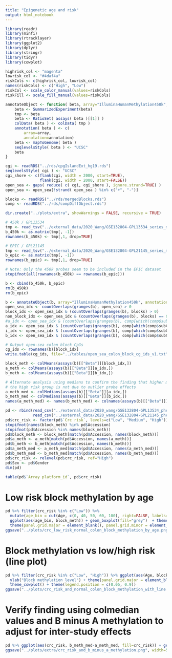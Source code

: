 ```yaml
---
title: "Epigenetic age and risk"
output: html_notebook
---
```



```r
library(readr)
library(minfi)
library(rtracklayer)
library(ggplot2)
library(dplyr)
library(stringr)
library(tidyr)
library(cowplot)

highrisk_col <- "magenta"
lowrisk_col <- "#4daf4a"
riskCols <- c(highrisk_col, lowrisk_col)
names(riskCols) <- c("High", "Low")
riskCol <- scale_color_manual(values=riskCols)
riskFill <- scale_fill_manual(values=riskCols)

annotateObject <- function( beta, array="IlluminaHumanMethylation450k", annotation="ilmn12.hg19" ){
    beta <- SummarizedExperiment(beta)
    tmp <- beta
    beta <- RatioSet( assays( beta )[[1]] )
    colData( beta ) <- colData( tmp )
    annotation( beta ) <- c(
        array=array,
        annotation=annotation)
    beta <- mapToGenome( beta )
    seqlevelsStyle( beta ) <- "UCSC"
    beta
}

cgi <- readRDS("../rds/cpgIslandExt_hg19.rds")
seqlevelsStyle( cgi ) <- "UCSC"
cgi_shore <- c(flank(cgi, width = 2000, start=TRUE),
               flank(cgi, width = 2000, start=FALSE))
open_sea <- gaps( reduce( c( cgi, cgi_shore ), ignore.strand=TRUE) )
open_sea <- open_sea[!strand( open_sea ) %in% c("+", "-")]

blocks <- readRDS("../rds/mergedBlocks.rds")
comp <- readRDS("../rds/compDiffObject.rds")

dir.create("../plots/extra", showWarnings = FALSE, recursive = TRUE)
```



```r
# 450k / GPL13534
tmp <- read_tsv("../external_data/2020_Wang/GSE132804-GPL13534_series_matrix.txt", comment="!")
b_450k <- as.matrix(tmp[, -1])
rownames(b_450k) <- tmp[,1, drop=TRUE]

# EPIC / GPL21145
tmp <- read_tsv("../external_data/2020_Wang/GSE132804-GPL21145_series_matrix.txt", comment="!")
b_epic <- as.matrix(tmp[, -1])
rownames(b_epic) <- tmp[,1, drop=TRUE]

# Note: Only the 450k probes seem to be included in the EPIC dataset
stopifnot(all(rownames(b_450k) == rownames(b_epic)))

b <- cbind(b_450k, b_epic)
rm(b_450k)
rm(b_epic)

b <- annotateObject(b, array="IlluminaHumanMethylation450k", annotation="ilmn12.hg19")
open_sea_idx <- countOverlaps(granges(b), open_sea) > 0
block_idx <- open_sea_idx & (countOverlaps(granges(b), blocks) > 0)
non_block_idx <- open_sea_idx & (countOverlaps(granges(b), blocks) == 0)
#a_idx <- open_sea_idx & (countOverlaps(granges(b), comp[which(comp$subComp=="A")]) > 0) & (countOverlaps(granges(b), blocks) == 0)
a_idx <- open_sea_idx & (countOverlaps(granges(b), comp[which(comp$subComp=="A")]) > 0)
i_idx <- open_sea_idx & (countOverlaps(granges(b), comp[which(comp$subComp=="I")]) > 0)
b_idx <- open_sea_idx & (countOverlaps(granges(b), comp[which(comp$subComp=="B")]) > 0)

# Output open-sea colon block CpGs
cg_ids <- rownames(b)[block_idx]
write.table(cg_ids, file="../tables/open_sea_colon_block_cg_ids_v1.txt", row.names=FALSE, col.names = FALSE, quote=FALSE)
```

```r
block_meth <- colMeans(assays(b)[["Beta"]][block_idx,])
a_meth <- colMeans(assays(b)[["Beta"]][a_idx,])
b_meth <- colMeans(assays(b)[["Beta"]][b_idx,])

# Alternate analysis using medians to confirm the finding that higher methylation in 
# the high risk group is not due to outlier probe effects
a_meth_med <- colMedians(assays(b)[["Beta"]][a_idx,])
b_meth_med <- colMedians(assays(b)[["Beta"]][b_idx,])
names(a_meth_med) <- names(b_meth_med) <- colnames(assays(b)[["Beta"]])
```


```r
pd <- rbind(read_csv("../external_data/2020_wang/GSE132804-GPL13534_phenodata.csv"), 
            read_csv("../external_data/2020_wang/GSE132804-GPL21145_phenodata.csv"))
pd$crc_risk <- factor(pd$`Crc risk`, levels=c("Low", "Medium", "High"))
stopifnot(names(block_meth) %in% pd$Accession)
stopifnot(pd$Accession %in% names(block_meth))
pd$block_meth <- block_meth[match(pd$Accession, names(block_meth))]
pd$a_meth <- a_meth[match(pd$Accession, names(a_meth))]
pd$b_meth <- b_meth[match(pd$Accession, names(b_meth))]
pd$a_meth_med <- a_meth_med[match(pd$Accession, names(a_meth_med))]
pd$b_meth_med <- b_meth_med[match(pd$Accession, names(b_meth_med))]
pd$crc_risk <- relevel(pd$crc_risk, ref="High")
pd$Sex <- pd$Gender
dim(pd)
```


```r
table(pd$`Array platform_id`, pd$crc_risk)
```


# Low risk block methylation by age
```r
pd %>% filter(crc_risk %in% c("Low")) %>%
  mutate(age_bin = cut(Age, c(0, 40, 50, 60, 100), right=FALSE, labels=c("<40", "40-49", "50-59", ">60"))) %>%
  ggplot(aes(age_bin, block_meth)) + geom_boxplot(fill="grey")  + theme_bw() + theme(legend.position = "none") + xlab("Age") + ylab("Block methylation") +
  theme(panel.grid.major = element_blank(), panel.grid.minor = element_blank()) + ggtitle("Low risk")
ggsave("../plots/crc_low_risk_normal_colon_block_methylation_by_age.png", width=3, height=3)

```


# Block methylation vs low/high risk (line plot)
```r
pd %>% filter(crc_risk %in% c("Low", "High")) %>% ggplot(aes(Age, block_meth, color=crc_risk, fill=crc_risk)) + geom_point() + geom_smooth(method="lm") + theme_bw() + riskCol + riskFill + 
  ylab("Block methylation level") + theme(panel.grid.major = element_blank(), panel.grid.minor = element_blank()) +
  theme_cowplot() + theme(legend.position = c(0.05, 0.9)) 
ggsave("../plots/crc_risk_and_normal_colon_block_methylation_with_line.png", width=5, height=3.5)
```

# Verify finding using colmedian values and B minus A methylation to adjust for inter-study effects
```r
pd %>% ggplot(aes(crc_risk, b_meth_med-a_meth_med, fill=crc_risk)) + geom_boxplot() + geom_smooth(method="lm") + theme_bw() + geom_hline(yintercept = 0)
ggsave("../plots/extra/crc_risk_and_b_minus_a_methylation.png", width=5, height=3.5)
```

